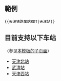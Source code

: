 <noinclude>{{Documentation subpage}}</noinclude>

== 範例 ==

 <nowiki>{{天津铁路车站RDT|天津站}}</nowiki>

== 目前支持以下车站 ==

（参见[[Special:前缀索引/Template:天津铁路车站RDT|本模板的子页面]]）

* [[Template:天津铁路车站RDT/天津北站|天津北站]]
* [[Template:天津铁路车站RDT/武清站|武清站]]
* [[t:天津铁路车站RDT/天津西站|天津西站]]